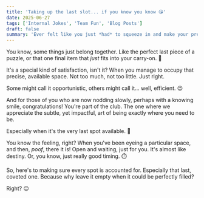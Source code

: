 ```yaml
---
title: 'Taking up the last slot... if you know you know 😘'
date: 2025-06-27
tags: ['Internal Jokes', 'Team Fun', 'Blog Posts']
draft: false
summary: 'Ever felt like you just *had* to squeeze in and make your presence known? Sometimes, a well-timed appearance is all it takes to complete the picture. This one''s for those who appreciate the subtle art of fitting in… right at the very end.'
---
```


You know, some things just belong together. Like the perfect last piece of a puzzle, or that one final item that *just* fits into your carry-on. 🎒

It's a special kind of satisfaction, isn't it? When you manage to occupy that precise, available space. Not too much, not too little. Just right.

Some might call it opportunistic, others might call it… well, efficient. 😉

And for those of you who are now nodding slowly, perhaps with a knowing smile, congratulations! You're part of the club. The one where we appreciate the subtle, yet impactful, art of being exactly where you need to be.

Especially when it's the very last spot available. 🤫

You know the feeling, right? When you've been eyeing a particular space, and then, *poof*, there it is! Open and waiting, just for you. It's almost like destiny. Or, you know, just really good timing. ⏱️

So, here's to making sure every spot is accounted for. Especially that last, coveted one. Because why leave it empty when it could be perfectly filled?

Right? 😉